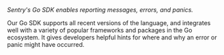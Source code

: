 <Note>
<markdown>

_Sentry's Go SDK enables reporting messages, errors, and panics._

Our Go SDK supports all recent versions of the language, and integrates well with a variety of popular frameworks and packages in the Go ecosystem. It gives developers helpful hints for where and why an error or panic might have occurred.

</markdown>
</Note>
